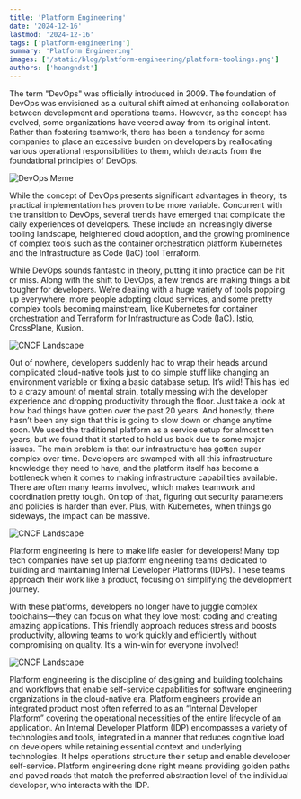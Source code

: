 ```yaml
---
title: 'Platform Engineering'
date: '2024-12-16'
lastmod: '2024-12-16'
tags: ['platform-engineering']
summary: 'Platform Engineering'
images: ['/static/blog/platform-engineering/platform-toolings.png']
authors: ['hoangndst']
---
```


The term "DevOps" was officially introduced in 2009. The foundation of DevOps was envisioned as a cultural shift aimed at enhancing collaboration between development and operations teams. However, as the concept has evolved, some organizations have veered away from its original intent. Rather than fostering teamwork, there has been a tendency for some companies to place an excessive burden on developers by reallocating various operational responsibilities to them, which detracts from the foundational principles of DevOps.

<div style={{ textAlign: "center" }}>
  <img
    src="/static/blog/platform-engineering/devops-meme.png"
    alt="DevOps Meme"
    style={{ width: "60%", maxWidth: "600px", display: "block", margin: "0 auto" }}
  />
</div>

While the concept of DevOps presents significant advantages in theory, its practical implementation has proven to be more variable. Concurrent with the transition to DevOps, several trends have emerged that complicate the daily experiences of developers. These include an increasingly diverse tooling landscape, heightened cloud adoption, and the growing prominence of complex tools such as the container orchestration platform Kubernetes and the Infrastructure as Code (IaC) tool Terraform.

While DevOps sounds fantastic in theory, putting it into practice can be hit or miss. Along with the shift to DevOps, a few trends are making things a bit tougher for developers. We’re dealing with a huge variety of tools popping up everywhere, more people adopting cloud services, and some pretty complex tools becoming mainstream, like Kubernetes for container orchestration and Terraform for Infrastructure as Code (IaC). Istio, CrossPlane, Kusion.

<div style={{ textAlign: "center" }}>
  <img
    src="/static/blog/platform-engineering/cncf-landscape.png"
    alt="CNCF Landscape"
    style={{ width: "60%", maxWidth: "600px", display: "block", margin: "0 auto" }}
  />
</div>

Out of nowhere, developers suddenly had to wrap their heads around complicated cloud-native tools just to do simple stuff like changing an environment variable or fixing a basic database setup. It’s wild! This has led to a crazy amount of mental strain, totally messing with the developer experience and dropping productivity through the floor. Just take a look at how bad things have gotten over the past 20 years. And honestly, there hasn’t been any sign that this is going to slow down or change anytime soon.
We used the traditional platform as a service setup for almost ten years, but we found that it started to hold us back due to some major issues. The main problem is that our infrastructure has gotten super complex over time. Developers are swamped with all this infrastructure knowledge they need to have, and the platform itself has become a bottleneck when it comes to making infrastructure capabilities available. There are often many teams involved, which makes teamwork and coordination pretty tough. On top of that, figuring out security parameters and policies is harder than ever. Plus, with Kubernetes, when things go sideways, the impact can be massive.

<div style={{ textAlign: "center" }}>
  <img
    src="/static/blog/platform-engineering/current-devops.png"
    alt="CNCF Landscape"
    style={{ width: "90%", maxWidth: "600px", display: "block", margin: "0 auto" }}
  />
</div>

Platform engineering is here to make life easier for developers! Many top tech companies have set up platform engineering teams dedicated to building and maintaining Internal Developer Platforms (IDPs). These teams approach their work like a product, focusing on simplifying the development journey.

With these platforms, developers no longer have to juggle complex toolchains—they can focus on what they love most: coding and creating amazing applications. This friendly approach reduces stress and boosts productivity, allowing teams to work quickly and efficiently without compromising on quality. It’s a win-win for everyone involved!

<div style={{ textAlign: "center" }}>
  <img
    src="/static/blog/platform-engineering/platform-toolings.png"
    alt="CNCF Landscape"
    style={{ width: "90%", maxWidth: "600px", display: "block", margin: "0 auto" }}
  />
</div>

Platform engineering is the discipline of designing and building toolchains and workflows that enable self-service capabilities for software engineering organizations in the cloud-native era. Platform engineers provide an integrated product most often referred to as an “Internal Developer Platform” covering the operational necessities of the entire lifecycle of an application. An Internal Developer Platform (IDP) encompasses a variety of technologies and tools, integrated in a manner that reduces cognitive load on developers while retaining essential context and underlying technologies. It helps operations structure their setup and enable developer self-service. Platform engineering done right means providing golden paths and paved roads that match the preferred abstraction level of the individual developer, who interacts with the IDP.
